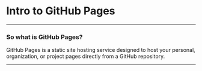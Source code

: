 
# Intro to GitHub Pages

---

### So what is GitHub Pages?
GitHub Pages is a static site hosting service designed to host your personal, organization, or project pages directly from a GitHub repository.

---